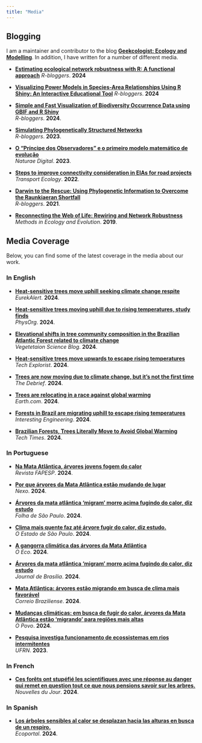 ```yaml
---
title: "Media"
---
```


## Blogging

I am a maintainer and contributor to the blog **[Geekcologist: Ecology and Modelling](https://geekcologist.wordpress.com)**. In addition, I have written for a number of different media.  

- **[Estimating ecological network robustness with R: A functional approach](https://www.r-bloggers.com/2024/09/estimating-ecological-network-robustness-with-r-a-functional-approach/?fbclid=IwZXh0bgNhZW0CMTEAAR0q_4i0vXE10WFdKIU5ylnuEOUTGQKmMkcQKenOs1bvLG9i-yshfCw3d1c_aem_3IPw5i59S3Y2SWFEj_B76Q)**
    *R-bloggers*. **2024**

- **[Visualizing Power Models in Species-Area Relationships Using R Shiny: An Interactive Educational Tool](https://www.r-bloggers.com/2024/04/visualizing-power-models-in-species-area-relationships-using-r-shiny-an-interactive-educational-tool/)**
    *R-bloggers*. **2024**

- **[Simple and Fast Visualization of Biodiversity Occurrence Data using GBIF and R Shiny](https://www.r-bloggers.com/2024/04/simple-and-fast-visualization-of-biodiversity-occurrence-data-using-gbif-and-r-shiny/)**  
  *R-bloggers*. **2024**.

- **[Simulating Phylogenetically Structured Networks](https://www.r-bloggers.com/2023/11/simulating-phylogenetically-structured-networks/)**  
  *R-bloggers*. **2023**.

- **[O “Príncipe dos Observadores” e o primeiro modelo matemático de evolução](https://naturaemuseubiodiv.wordpress.com/2023/12/13/o-principe-dos-observadores-e-o-primeiro-modelo-matematico-de-evolucao/)**  
  *Naturae Digital*. **2023**.

- **[Steps to improve connectivity consideration in EIAs for road projects](https://transportecology.info/research/connectivity-importance-in-eias)**  
  *Transport Ecology*. **2022**.

- **[Darwin to the Rescue: Using Phylogenetic Information to Overcome the Raunkiaeran Shortfall](https://www.r-bloggers.com/2021/11/darwin-to-the-rescue-using-phylogenetic-information-to-overcome-the-raunkiaeran-shortfall/)**  
  *R-bloggers*. **2021**.

- **[Reconnecting the Web of Life: Rewiring and Network Robustness](https://methodsblog.com/2019/10/21/rewiring-network-robustness-en/)**  
  *Methods in Ecology and Evolution*. **2019**.

## Media Coverage

Below, you can find some of the latest coverage in the media about our work.

### In English  


- **[Heat-sensitive trees move uphill seeking climate change respite](https://www.eurekalert.org/news-releases/1052114)**  
  *EurekAlert*. **2024**.

- **[Heat-sensitive trees moving uphill due to rising temperatures, study finds](https://phys.org/news/2024-07-sensitive-trees-uphill-due-temperatures.html)**  
  *PhysOrg*. **2024**.
  
- **[Elevational shifts in tree community composition in the Brazilian Atlantic Forest related to climate change](https://vegsciblog.org/2024/07/28/elevational-shifts-in-tree-community-composition/)**  
  *Vegetetaion Science Blog*. **2024**.

- **[Heat-sensitive trees move upwards to escape rising temperatures](https://www.techexplorist.com/heat-sensitive-trees-move-upwards-escape-rising-temperatures/86436/)**  
  *Tech Explorist*. **2024**.

- **[Trees are now moving due to climate change, but it’s not the first time](https://thedebrief.org/trees-are-now-moving-due-to-climate-change-but-its-not-the-first-time/?fbclid=IwZXh0bgNhZW0CMTEAAR1uLMccB1G-qaxwzBn8uHTRGXOMSBCOMRSR0EJg-i3aIbUQyonkHZ3zn7o_aem_9DWPZ3EsGFUBCah8y29L4Q)**  
  *The Debrief*. **2024**.

- **[Trees are relocating in a race against global warming](https://www.earth.com/news/trees-are-relocating-in-a-race-against-global-warming/)**  
  *Earth.com*. **2024**.

- **[Forests in Brazil are migrating uphill to escape rising temperatures](https://interestingengineering.com/science/forests-in-brazil-are-migrating-uphill-to-escape-rising-temperatures)**  
  *Interesting Engineering*. **2024**.

- **[Brazilian Forests, Trees Literally Move to Avoid Global Warming](https://www.techtimes.com/articles/306838/20240724/brazilian-forests-trees-literally-move-avoid-global-warming.htm)**  
  *Tech Times*. **2024**.
  
###  In Portuguese  

- **[Na Mata Atlântica, árvores jovens fogem do calor](https://revistapesquisa.fapesp.br/na-mata-atlantica-arvores-jovens-fogem-do-calor/)**  
  *Revista FAPESP*. **2024**.

- **[Por que árvores da Mata Atlântica estão mudando de lugar](https://www.nexojornal.com.br/expresso/2024/08/09/por-que-arvores-da-mata-atlantica-estao-mudando-de-lugar)**  
  *Nexo*. **2024**.

- **[Árvores da mata atlântica ‘migram’ morro acima fugindo do calor, diz estudo](https://www1.folha.uol.com.br/folha-social-mais/2024/07/arvores-da-mata-atlantica-migram-morro-acima-fugindo-do-calor-diz-estudo.shtml?utm_source=twitter&utm_medium=social&utm_campaign=twfolha&s=08)**  
  *Folha de São Paulo*. **2024**.

- **[Clima mais quente faz até árvore fugir do calor, diz estudo.](https://www.estadao.com.br/ciencia/clima-arvores-calor-mata-atlantica-nprm/)**  
  *O Estado de São Paulo*. **2024**.

- **[A gangorra climática das árvores da Mata Atlântica](https://oeco.org.br/salada-verde/a-gangorra-climatica-das-arvores-da-mata-atlantica/?fbclid=IwZXh0bgNhZW0CMTEAAR1Hp-oxYDwStHj0pRMnNRBDK00dBsO3Z_VrrjkTDGMMTy96BgTZSITtn1o_aem_9WfJ1QVrUKgO8e5H-XFVQg)**  
  *O Eco*. **2024**.

- **[Árvores da mata atlântica ‘migram’ morro acima fugindo do calor, diz estudo](https://jornaldebrasilia.com.br/noticias/mundo/arvores-da-mata-atlantica-migram-morro-acima-fugindo-do-calor-diz-estudo/)**  
  *Journal de Brasília*. **2024**.

- **[Mata Atlântica: árvores estão migrando em busca de clima mais favorável](https://www.correiobraziliense.com.br/ciencia-e-saude/2024/07/6904652-mata-atlantica-arvores-estao-migrando-em-busca-de-clima-mais-favoravel.html)**  
  *Correio Braziliense*. **2024**.

- **[Mudanças climáticas: em busca de fugir do calor, árvores da Mata Atlântica estão ‘migrando’ para regiões mais altas](https://www.opovo.com.br/noticias/brasil/2024/07/24/mudancas-climaticas-em-busca-de-fugir-do-calor-arvores-da-mata-atlantica-estao-migrando-para-regioes-mais-altas.html)**  
  *O Povo*. **2024**.
  
- **[Pesquisa investiga funcionamento de ecossistemas em rios intermitentes](https://ufrn.br/imprensa/noticias/76527/pesquisa-investiga-funcionamento-de-ecossistemas-em-rios-intermitentes?fbclid=IwAR1a2RcVO0mQmtOLhT2RM3Wjozcr1WQvzQPfvfzMLInU2J4Er0Ox0rb6FpM)**  
  *UFRN*. **2023**.
  
###  In French

- **[Ces forêts ont stupéfié les scientifiques avec une réponse au danger qui remet en question tout ce que nous pensions savoir sur les arbres.](https://nouvelles-dujour.com/ces-forets-ont-stupefie-les-scientifiques-avec-une-reponse-au-danger-qui-remet-en-question-tout-ce-que-nous-pensions-savoir-sur-les-arbres/)**  
  *Nouvelles du Jour*. **2024**.

###  In Spanish

- **[Los árboles sensibles al calor se desplazan hacia las alturas en busca de un respiro.](https://www.ecoportal.net/temas-especiales/cambio-climatico/los-arboles/)**  
  *Ecoportal*. **2024**.
